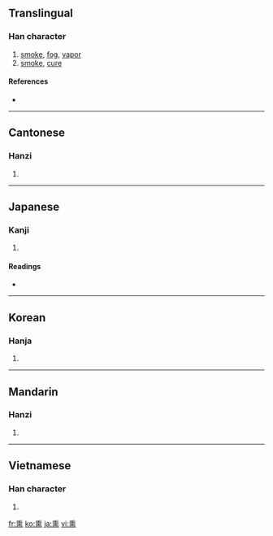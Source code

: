 {{also|燻}}
==Translingual==

===Han character===
{{Han char|rn=86|rad=火|as=10|sn=14|four=2033<sub>1</sub>|canj=竹土火 (HGF)}}

# [[smoke]], [[fog]], [[vapor]]
# [[smoke]], [[cure]]

====References====
* {{Han ref|kx=0679.170|dkj=19300|dj=1091.030|hdz=32226.100|uh=718F|ud=29071|bh=E2C0|bd=58048}}

----

==Cantonese==

===Hanzi===
{{yue-hanzi|jyut=|y=fan1}}

# {{defn|Cantonese|sort=火10}}

----

==Japanese==

===Kanji===
{{ja-kanji|grade=|rs=火10}}

# {{defn|Japanese}}

====Readings====
* {{ja-readings|on=[[くん]] (kun)|kun=[[ふすべる]] (fusuberu), [[くすべる]] (kusuberu)}}

----

==Korean==

===Hanja===
{{ko-hanja|hangeul=훈|eumhun=|rv=hun|mr=hun|y=hwun}}

# {{defn|Korean|sort=火10}}

----

==Mandarin==

===Hanzi===
{{cmn-hanzi|pin=[[xūn]] ([[xun1]])|wg=hsün<sup>1</sup>}}

# {{defn|Mandarin|sort=火10}}

----

==Vietnamese==

===Han character===
{{vi-hantu|[[huân]], [[hun]]|rs=火10}}

# {{defn|Vietnamese|sort=火10}}

[[fr:熏]]
[[ko:熏]]
[[ja:熏]]
[[vi:熏]]